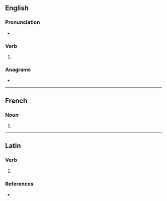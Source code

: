 {{also|HIES}}
==English==

===Pronunciation===
* {{rhymes|en|aɪz}}

===Verb===
{{head|en|verb form}}

# {{en-third-person singular of|hie}}

===Anagrams===
* {{anagrams|en|a=ehis|Hise|eish|heis|shie}}

----

==French==

===Noun===
{{head|fr|noun form|g=f}}

# {{plural of|fr|hie}}

----

==Latin==

===Verb===
{{la-verb-form|hiēs}}

# {{inflection of|la|hiō||2|s|pres|actv|subj}}

===References===
* {{R:du Cange}}